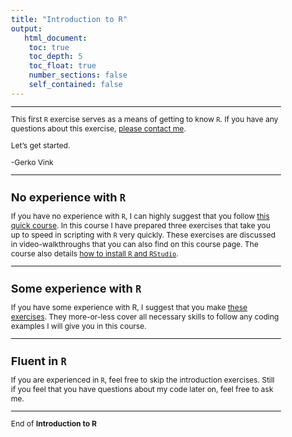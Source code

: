 ```yaml
---
title: "Introduction to R"
output: 
   html_document:
    toc: true
    toc_depth: 5
    toc_float: true
    number_sections: false
    self_contained: false
---
```

  
<style type="text/css">
  
body{ /* Normal  */
  font-size: 12px;
  }
td {  /* Table  */
  font-size: 12px;
}
h1.title {
  font-size: 18px;
  color: DarkBlue;
}
h1 { /* Header 1 */
  font-size: 18px;
}
h2 { /* Header 2 */
  font-size: 18px;
}
h3 { /* Header 3 */
  font-size: 18px;
}
code.r{ /* Code block */
  font-size: 12px;
}
pre { /* Code block - determines code spacing between lines */
  font-size: 14px;
}
</style>

---

This first `R` exercise serves as a means of getting to know `R`. If you have any questions about this exercise, [please contact me](mailto:G.Vink@uu.nl). 

Let's get started. 

-Gerko Vink

---

# No experience with `R`
If you have no experience with `R`, I can highly suggest that you follow [this quick course](https://www.gerkovink.com/prepR). In this course I have prepared three exercises that take you up to speed in scripting with `R` very quickly. These exercises are discussed in video-walkthroughs that you can also find on this course page. The course also details [how to install `R` and `RStudio`](https://www.gerkovink.com/prepR/). 

---

# Some experience with `R`
If you have some experience with R, I suggest that you make [these exercises](someexperience.html). They more-or-less cover all necessary skills to follow any coding examples I will give you in this course. 

---

# Fluent in `R`
If you are experienced in `R`, feel free to skip the introduction exercises. Still if you feel that you have questions about my code later on, feel free to ask me. 

---

End of **Introduction to R**